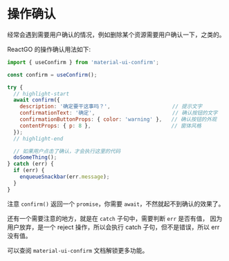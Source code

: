 # 操作确认

经常会遇到需要用户确认的情况，例如删除某个资源需要用户确认一下，之类的。

ReactGO 的操作确认用法如下:

```jsx
import { useConfirm } from 'material-ui-confirm';

const confirm = useConfirm();

try {
  // highlight-start
  await confirm({
    description: '确定要干这事吗？',                    // 提示文字
    confirmationText: '确定',                         // 确认按钮的文字
    confirmationButtonProps: { color: 'warning' },   // 确认按钮的外观
    contentProps: { p: 8 },                          // 窗体风格
  });
  // highlight-end

  // 如果用户点击了确认，才会执行这里的代码
  doSomeThing();
} catch (err) {
  if (err) {
    enqueueSnackbar(err.message);
  }
}
```

注意 `confirm()` 返回一个 `promise`，你需要 `await`，不然就起不到确认的效果了。

还有一个需要注意的地方，就是在 `catch` 子句中，需要判断 `err` 是否有值，
因为用户放弃，是一个 reject 操作，所以会执行 catch 子句，但不是错误，所以 err 没有值。

可以查阅 `material-ui-confirm` 文档解锁更多功能。
